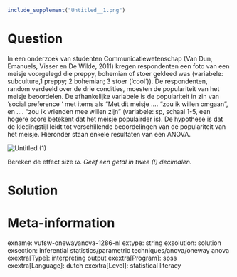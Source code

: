 ```{r, echo = FALSE, results = "hide"}
include_supplement("Untitled__1.png")
```

Question
========
In een onderzoek van studenten Communicatiewetenschap (Van Dun,
Emanuels, Visser en De Wilde, 2011) kregen respondenten een foto van een
meisje voorgelegd die preppy, bohemian of stoer gekleed was (variabele:
subculture,1 preppy; 2 bohemian; 3 stoer (‘cool’)). De respondenten,
random verdeeld over de drie condities, moesten de populariteit van het
meisje beoordelen. De afhankelijke variabele is de populariteit in zin
van ‘social preference ‘ met items als “Met dit meisje …. “zou ik willen
omgaan”, en …. “zou ik vrienden mee willen zijn” (variabele: sp, schaal
1-5, een hogere score betekent dat het meisje populairder is). De
hypothese is dat de kledingstijl leidt tot verschillende beoordelingen
van de populariteit van het meisje. Hieronder staan enkele resultaten
van een ANOVA.  

<img src="Untitled__1.png" class="fr-fic fr-dii tvcss_2"
alt="Untitled (1)" /> 

Bereken de effect size ω. *Geef een getal in twee
(!) decimalen.*


Solution
========











Meta-information
================
exname: vufsw-onewayanova-1286-nl
extype: string
exsolution: solution
exsection: inferential statistics/parametric techniques/anova/oneway anova
exextra[Type]: interpreting output
exextra[Program]: spss
exextra[Language]: dutch
exextra[Level]: statistical literacy

